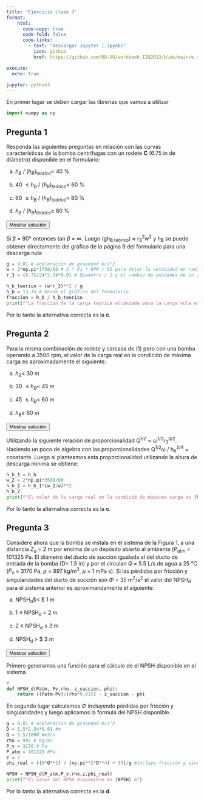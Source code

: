 ```yaml
---
title: 'Ejercicio clase 3'
format:
    html: 
      code-copy: true
      code-fold: false
      code-links: 
        - text: "Descargar Jupyter (.ipynb)"
          icon: github
          href: https://github.com/OO-UU/workbook_IIQ2013/blob/main/e_clase/jupyter/IIQ2013_C4.ipynb

execute: 
  echo: true

jupyter: python3
---
```



En primer lugar se deben cargar las librerias que vamos a utilizar

```python
import numpy as np
```

## Pregunta 1

Responda las siguientes preguntas en relación con las curvas características de la bomba centrífugas con un rodete **C** (6.75 in de diámetro) disponible en el formulario:
       

(a) $h_B$ / $(h_B)_{teórico} <$ 40 \% 

(b) 40 $\leq h_B$ / $(h_B)_{teórico} <$ 60 \% 

(c) 60 $\leq h_B$ / $(h_B)_{teórico} <$ 80 \% 

(d) $h_B$ / $(h_B)_{teórico} \geq$ 80 \% 

<button class="btn btn-success" data-bs-toggle="collapse" href="#ec_2-1-sol" aria-expanded="false">Mostrar solución</button>

::: {#ec_2-1-sol .collapse .multi-collapse}

Si $\beta$ = 90° entonces tan $\beta$ = $\infty$. Luego (gh<sub>B,teórico</sub>) $\approx$ r<sub>3</sub><sup>2</sup>w<sup>2</sup> y h<sub>B</sub> se puede obtener directamente del gráfico de la página 9 del formulario para una descarga nula

```python
g = 9.81 # aceleracion de gravedad m/s^2
w = 2*np.pi*1750/60 # 2 * Pi * RPM / 60 para dejar la velocidad en rad/s
r_3 = (6.75/2)*2.54*0.01 # Diametro / 2 y el cambio de unidades de in a metros.

h_b_teorico = (w*r_3)**2 / g 
h_b = 13.75 # Desde el gráfico del formulario
fraccion = h_b / h_b_teorico
print(f"La fracción de la carga teórica alcanzada para la carga nula es {100 * fraccion} %")
```

Por lo tanto la alternativa correcta es la **c**.

:::

## Pregunta 2

Para la misma combinación de rodete y carcasa de (1) pero con una bomba operando a 3500 rpm, el valor de la carga real en la condición de máxima carga es aproximadamente el siguiente: 
    
(a) $h_B <$ 30 m

(b) 30 $\leq h_B <$ 45 m

(c)  45 $\leq h_B <$ 60 m

(d)  $h_B \geq$ 60 m


<button class="btn btn-success" data-bs-toggle="collapse" href="#ec_2-1-sol" aria-expanded="false">Mostrar solución</button>

::: {#ec_2-1-sol .collapse .multi-collapse}

Utilizando la siguiente relación de proporcionalidad Q<sup>1/2</sup> $\propto$ $\omega$<sup>1/2</sup>r<sub>3</sub><sup>3/2</sup>. Haciendo un poco de algebra con las proporcionalidades Q<sup>1/2</sup>$\omega$ / h<sub>b</sub><sup>3/4</sup> = constante. Luego si planteamos esta proporcionalidad utilizando la altura de descarga mínima se obtiene:

```python
h_b_1 = h_b
w_2 = 2*np.pi*3500/60
h_b_2 = h_b_1*(w_2/w)**2
h_b_2
print(f"El valor de la carga real en la condició de máaxima carga es {h_b_2} m")
```

Por lo tanto la alternativa correcta es la **c**.

:::

## Pregunta 3

Considere ahora que la bomba se instala en el sistema de la Figura 1, a una distancia $Z_a$ = 2 m por encima de un depósito abierto al ambiente ($P_{atm}$ = 101325 Pa. El diámetro del ducto de succión igualada al del ducto de entrada de la bomba (D= 1.5 in) y por el circulan $Q$ = 5.5 L/s de agua a 25 °C ($P_{v}$ = 3170 Pa, $\rho$ = 997 kg/m<sup>3</sup>, $\mu$ = 1 mPa s). Si las pérdidas por fricción y singularidades del ducto de succión son $\Phi$ = 35 m<sup>2</sup>/s<sup>2</sup> el valor del NPSH<sub>d</sub> para el sistema anterior es aproximandamente el siguiente:

(a) NPSH<sub>d</sub>$< $ 1 m 

(b) 1 $\leq$ NPSH<sub>d</sub> $<$ 2 m

(c) 2 $\leq$ NPSH<sub>d</sub> $\leq$ 3 m

(d) NPSH<sub>d</sub> > $ 3 m 

<button class="btn btn-success" data-bs-toggle="collapse" href="#ec_2-1-sol" aria-expanded="false">Mostrar solución</button>

::: {#ec_2-1-sol .collapse .multi-collapse}

Primero generamos una función para el cálculo de el NPSH disponible en el sistema.

```python
#
def NPSH_d(Patm, Pv,rho, z_succion, phi):
    return ((Patm-Pv)/(rho*9.81)) - z_succion - phi

```

En segundo lugar calculamos $\Phi$ incluyendo pérdidas por fricción y singularidades y luego aplicamos la formula del NPSH disponible.

```python
g = 9.81 # aceleracion de gravedad m/s^2
D = 1.5*2.54*0.01 #m
Q = 5.5/1000 #m3/s 
rho = 997 # kg/m3
P_v = 3170 # Pa
P_atm = 101325 #Pa
z = 2
phi_real = ((8*Q**2) / (np.pi**2*D**4) + 35)/g #incluye fricción y singularidades

NPSH = NPSH_d(P_atm,P_v,rho,z,phi_real)
print(f"El valor del NPSH disponible es {NPSH} m")

```

Por lo tanto la alternativa correcta es la **d**.

:::